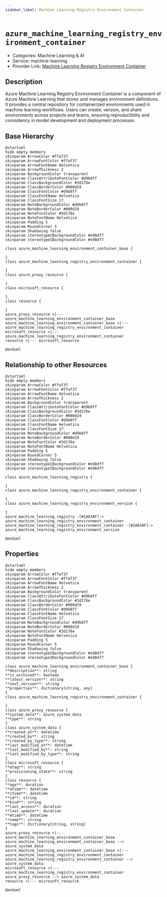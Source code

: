 ```yaml
---
sidebar_label: Machine Learning Registry Environment Container
---
```


# `azure_machine_learning_registry_environment_container`

- Categories: Machine Learning & AI
- Service: machine-learning
- Provider Link: [Machine Learning Registry Environment Container](https://learn.microsoft.com/en-us/azure/machine-learning/how-to-use-environments)

## Description

Azure Machine Learning Registry Environment Container is a component of Azure Machine Learning that stores and manages environment definitions. It provides a central repository for containerized environments used in machine learning workflows. Users can create, version, and share environments across projects and teams, ensuring reproducibility and consistency in model development and deployment processes.

## Base Hierarchy

<ZoomPanPinch>

```kroki imgType="plantuml" imgAlt="Hierarchy of Machine Learning Registry Environment Container"
@startuml
hide empty members
skinparam ArrowColor #ffaf37
skinparam ArrowFontColor #ffaf37
skinparam ArrowFontName Helvetica
skinparam ArrowThickness 2
skinparam BackgroundColor transparent
skinparam ClassAttributeFontColor #d9b8ff
skinparam ClassBackgroundColor #3d176e
skinparam ClassBorderColor #000d19
skinparam ClassFontColor #d9b8ff
skinparam ClassFontName Helvetica
skinparam ClassFontSize 17
skinparam NoteBackgroundColor #d9b8ff
skinparam NoteBorderColor #000d19
skinparam NoteFontColor #3d176e
skinparam NoteFontName Helvetica
skinparam Padding 5
skinparam RoundCorner 5
skinparam Shadowing false
skinparam stereotypeCBackgroundColor #e98df7
skinparam stereotypeIBackgroundColor #e98df7

class azure_machine_learning_environment_container_base {

}
class azure_machine_learning_registry_environment_container {

}
class azure_proxy_resource {

}
class microsoft_resource {

}
class resource {

}
azure_proxy_resource <|--- azure_machine_learning_environment_container_base
azure_machine_learning_environment_container_base <|--- azure_machine_learning_registry_environment_container
microsoft_resource <|--- azure_machine_learning_registry_environment_container
resource <|--- microsoft_resource

@enduml
```

</ZoomPanPinch>

## Relationship to other Resources

<ZoomPanPinch>

```kroki imgType="plantuml" imgAlt="Diagram of Machine Learning Registry Environment Container resource relationships"
@startuml
hide empty members
skinparam ArrowColor #ffaf37
skinparam ArrowFontColor #ffaf37
skinparam ArrowFontName Helvetica
skinparam ArrowThickness 2
skinparam BackgroundColor transparent
skinparam ClassAttributeFontColor #d9b8ff
skinparam ClassBackgroundColor #3d176e
skinparam ClassBorderColor #000d19
skinparam ClassFontColor #d9b8ff
skinparam ClassFontName Helvetica
skinparam ClassFontSize 17
skinparam NoteBackgroundColor #d9b8ff
skinparam NoteBorderColor #000d19
skinparam NoteFontColor #3d176e
skinparam NoteFontName Helvetica
skinparam Padding 5
skinparam RoundCorner 5
skinparam Shadowing false
skinparam stereotypeCBackgroundColor #e98df7
skinparam stereotypeIBackgroundColor #e98df7

class azure_machine_learning_registry {

}
class azure_machine_learning_registry_environment_container {

}
class azure_machine_learning_registry_environment_version {

}
azure_machine_learning_registry -[#1A83AF]-> azure_machine_learning_registry_environment_container
azure_machine_learning_registry_environment_container -[#1A83AF]-> azure_machine_learning_registry_environment_version

@enduml
```

</ZoomPanPinch>

## Properties

<ZoomPanPinch>

```kroki imgType="plantuml" imgAlt="Diagram of Machine Learning Registry Environment Container data model"
@startuml
hide empty members
skinparam ArrowColor #ffaf37
skinparam ArrowFontColor #ffaf37
skinparam ArrowFontName Helvetica
skinparam ArrowThickness 2
skinparam BackgroundColor transparent
skinparam ClassAttributeFontColor #d9b8ff
skinparam ClassBackgroundColor #3d176e
skinparam ClassBorderColor #000d19
skinparam ClassFontColor #d9b8ff
skinparam ClassFontName Helvetica
skinparam ClassFontSize 17
skinparam NoteBackgroundColor #d9b8ff
skinparam NoteBorderColor #000d19
skinparam NoteFontColor #3d176e
skinparam NoteFontName Helvetica
skinparam Padding 5
skinparam RoundCorner 5
skinparam Shadowing false
skinparam stereotypeCBackgroundColor #e98df7
skinparam stereotypeIBackgroundColor #e98df7

class azure_machine_learning_environment_container_base {
**description**: string
**is_archived**: boolean
**latest_version**: string
**next_version**: string
**properties**: dictionary[string, any]
}
class azure_machine_learning_registry_environment_container {

}
class azure_proxy_resource {
**system_data**: azure_system_data
**type**: string
}
class azure_system_data {
**created_at**: datetime
**created_by**: string
**created_by_type**: string
**last_modified_at**: datetime
**last_modified_by**: string
**last_modified_by_type**: string
}
class microsoft_resource {
**etag**: string
**provisioning_state**: string
}
class resource {
**age**: duration
**atime**: datetime
**ctime**: datetime
**id**: string
**kind**: string
**last_access**: duration
**last_update**: duration
**mtime**: datetime
**name**: string
**tags**: dictionary[string, string]
}
azure_proxy_resource <|--- azure_machine_learning_environment_container_base
azure_machine_learning_environment_container_base --> azure_system_data
azure_machine_learning_environment_container_base <|--- azure_machine_learning_registry_environment_container
azure_machine_learning_registry_environment_container --> azure_system_data
microsoft_resource <|--- azure_machine_learning_registry_environment_container
azure_proxy_resource --> azure_system_data
resource <|--- microsoft_resource

@enduml
```

</ZoomPanPinch>
